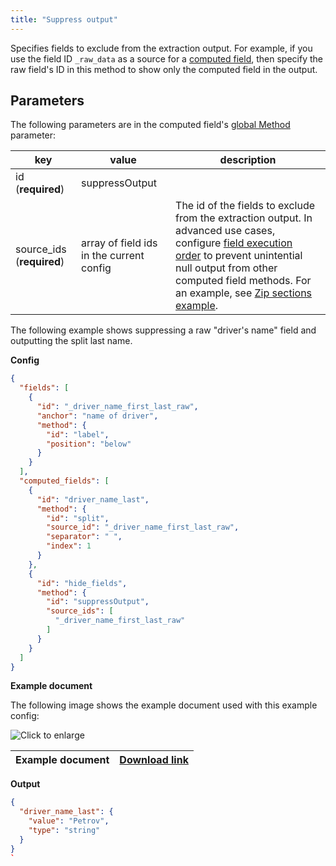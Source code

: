 ```yaml
---
title: "Suppress output"
---
```


Specifies fields to exclude from the extraction output. For example, if you use the field ID `_raw_data` as a source for a [computed field](/senseml-reference/computed-field-methods/index-computed-field-methods), then specify the raw field's ID in this method to show only the computed field in the output.

## Parameters

The following parameters are in the computed field's [global Method](/senseml-reference/computed-field-methods/index-computed-field-methods#parameters) parameter: 

| key                        | value                                    | description                                                                                                                                                                                                                                                                           |
| -------------------------- | ---------------------------------------- | ------------------------------------------------------------------------------------------------------------------------------------------------------------------------------------------------------------------------------------------------------------------------------------- |
| id (**required**)          | suppressOutput                           |                                                                                                                                                                                                                                                                                       |
| source\_ids (**required**) | array of field ids in the current config | The id of the fields to exclude from the extraction output. In advanced use cases, configure [field execution order](/senseml-reference/concepts/field-order) to prevent unintential null output from other computed field methods. For an example, see [Zip sections example](/senseml-reference/sections/sections-example-zip). |

The following example shows suppressing a raw "driver's name" field and outputting the split last name. 

**Config**

```JSON JSON 
{
  "fields": [
    {
      "id": "_driver_name_first_last_raw",
      "anchor": "name of driver",
      "method": {
        "id": "label",
        "position": "below"
      }
    }
  ],
  "computed_fields": [
    {
      "id": "driver_name_last",
      "method": {
        "id": "split",
        "source_id": "_driver_name_first_last_raw",
        "separator": " ",
        "index": 1
      }
    },
    {
      "id": "hide_fields",
      "method": {
        "id": "suppressOutput",
        "source_ids": [
          "_driver_name_first_last_raw"
        ]
      }
    }
  ]
}
```
**Example document**

The following image shows the example document used with this example config:

![Click to enlarge](/assets/v0/images/screenshots/suppress_output.png)

| Example document | [Download link](https://raw.githubusercontent.com/sensible-hq/sensible-docs/main/readme-sync/assets/v0/pdfs/suppress%5Foutput.pdf) |
| ---------------- | ---------------------------------------------------------------------------------------------------------------------------------- |

**Output**

```JSON JSON 
{
  "driver_name_last": {
    "value": "Petrov",
    "type": "string"
  }
}
`